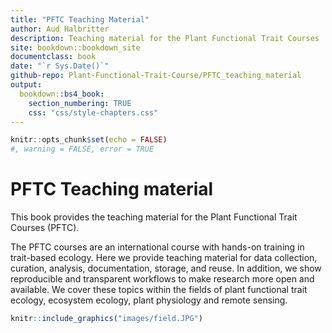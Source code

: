 ```yaml
---
title: "PFTC Teaching Material"
author: Aud Halbritter
description: Teaching material for the Plant Functional Trait Courses 
site: bookdown::bookdown_site
documentclass: book
date: "`r Sys.Date()`"
github-repo: Plant-Functional-Trait-Course/PFTC_teaching_material
output:
  bookdown::bs4_book:
    section_numbering: TRUE
    css: "css/style-chapters.css"
---
```


```r
knitr::opts_chunk$set(echo = FALSE)
#, warning = FALSE, error = TRUE
```


# PFTC Teaching material {-}

This book provides the teaching material for the Plant Functional Trait Courses (PFTC).

The PFTC courses are an international course with hands-on training in trait-based ecology.
Here we provide teaching material for data collection, curation, analysis, documentation, storage, and reuse.
In addition, we show reproducible and transparent workflows to make research more open and available.
We cover these topics within the fields of plant functional trait ecology, ecosystem ecology, plant physiology and remote sensing.


```r

knitr::include_graphics("images/field.JPG")

```
